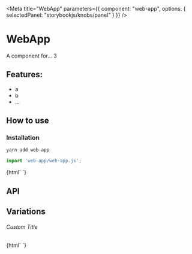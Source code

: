 

<Meta
  title="WebApp"
  parameters={{
    component: "web-app",
    options: { selectedPanel: "storybookjs/knobs/panel" }
  }}
/>

# WebApp

A component for... 3

## Features:

- a
- b
- ...

## How to use

### Installation

```bash
yarn add web-app
```

```js
import 'web-app/web-app.js';
```

<Preview withToolbar>
  <Story name="Simple">
    {html`
      <web-app></web-app>
    `}
  </Story>
</Preview>

## API

<Props of="web-app" />

## Variations

###### Custom Title

<Story name="Custom Titleasdasd">
  {html`
    <web-app .title=${'Hello World'}></web-app>
  `}
</Story>
